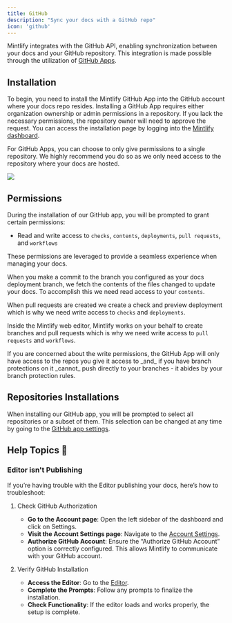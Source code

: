 ```yaml
---
title: GitHub
description: "Sync your docs with a GitHub repo"
icon: 'github'
---
```


Mintlify integrates with the GitHub API, enabling synchronization between your
docs and your GitHub repository. This integration is made possible through the
utilization of
[GitHub Apps](https://docs.github.com/en/developers/apps/getting-started-with-apps/about-apps#about-github-apps).

## Installation

To begin, you need to install the Mintlify GitHub App into the GitHub account
where your docs repo resides. Installing a GitHub App requires either
organization ownership or admin permissions in a repository. If you lack the
necessary permissions, the repository owner will need to approve the request.
You can access the installation page by logging into the
[Mintlify dashboard](https://dashboard.mintlify.com).

For GitHub Apps, you can choose to only give permissions to a single repository.
We highly recommend you do so as we only need access to the repository where
your docs are hosted.

<Frame>
  <img className="h-80" src="/images/github/select-repos.png" />
</Frame>

## Permissions

During the installation of our GitHub app, you will be prompted to grant certain
permissions:

- Read and write access to `checks`, `contents`, `deployments`, `pull requests`,
  and `workflows`

These permissions are leveraged to provide a seamless experience when managing
your docs.

When you make a commit to the branch you configured as your docs deployment
branch, we fetch the contents of the files changed to update your docs. To
accomplish this we need read access to your `contents`.

When pull requests are created we create a check and preview deployment which is
why we need write access to `checks` and `deployments`.

Inside the Mintlify web editor, Mintlify works on your behalf to create branches
and pull requests which is why we need write access to `pull requests` and
`workflows`.

<Info>
  If you are concerned about the write permissions, the GitHub App will only
  have access to the repos you give it access to _and_ if you have branch
  protections on it _cannot_ push directly to your branches - it abides by your
  branch protection rules.
</Info>

## Repositories Installations

When installing our GitHub app, you will be prompted to select all repositories
or a subset of them. This selection can be changed at any time by going to the
[GitHub app settings](https://github.com/apps/mintlify/installations/new).

## Help Topics 🤷

### Editor isn't Publishing

If you’re having trouble with the Editor publishing your docs, here’s how to troubleshoot:

1. Check GitHub Authorization
   * **Go to the Account page**: Open the left sidebar of the dashboard and click on Settings.
   * **Visit the Account Settings page**: Navigate to the [Account Settings][settings-account-page].
   * **Authorize GitHub Account**: Ensure the “Authorize GitHub Account” option is correctly
configured. This allows Mintlify to communicate with your GitHub account.

2. Verify GitHub Installation
   * **Access the Editor**: Go to the [Editor][editor-page].
   * **Complete the Prompts**: Follow any prompts to finalize the installation.
   * **Check Functionality**: If the editor loads and works properly, the setup is complete.

[settings-account-page]: https://dashboard.mintlify.com/settings/account
[editor-page]: https://dashboard.mintlify.com/editor
